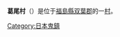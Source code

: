 {{日本町村|
自治體名=葛尾|
町村=村|
圖像=[[File:葛尾村役場.jpg|240px]]|
圖像說明=葛尾村公所|
町村章=|
日文原名=葛尾村|
平假名=かつらおむら|
羅馬字拼音=Katsurao-mura|
都道府縣=福島縣|
支廳=|
郡=雙葉郡|
編號= 07548-5 |
面積=84.23|
邊界未定=|
人口=329|
統計時間=2020年2月1日|
自治體=[[田村市|田村市]]、[[二本松市|二本松市]]、[[浪江町|浪江町]]|
樹=[[赤松|赤松]]|
花=[[杜鵑|杜鵑]]|
鳥=|
其他象徵物=|
其他象徵=|
郵遞區號=979-1602|
所在地=双葉郡葛尾村大字落合字落合16番地|
電話號碼=240-29-2111|
外部連結= http://www.katsurao.org/|
經度=|
緯度=|
地圖=|
註記=
}}
'''葛尾村'''（{{jpn|j=葛尾村|hg=かつらおむら|rm=Katsurao mura|f=y}}）是位于[[福島縣|福島縣]][[双葉郡|双葉郡]]的一[[村|村]]。
{{福島縣}}

{{Authority control}}
{{日本地理小作品}}

[[Category:日本鬼鎮|Category:日本鬼鎮]]